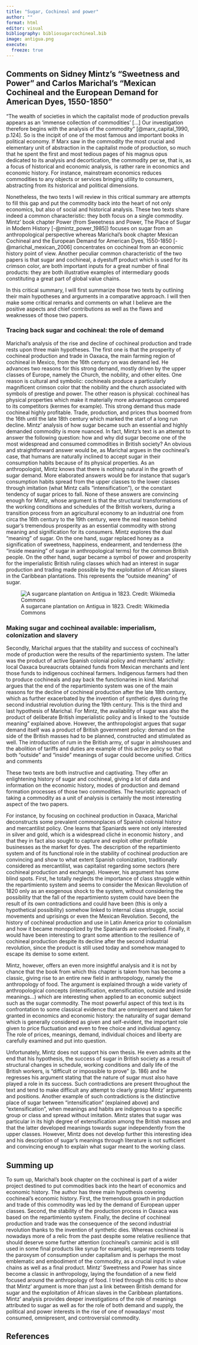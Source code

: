 ```yaml
---
title: "Sugar, Cochineal and power"
author: ""
format: html
editor: visual
bibliography: bibliosugarcochineal.bib
image: antigua.png
execute: 
  freeze: true
---
```


## Comments on Sidney Mintz's "Sweetness and Power" and Carlos Marichal's "Mexican Cochineal and the European Demand for American Dyes, 1550-1850"

"The wealth of societies in which the capitalist mode of production prevails appears as an 'immense collection of commodities' \[...\] Our investigation therefore begins with the analysis of the commodity" [@marx_capital_1990, p.124]. So is the incipit of one of the most famous and important books in political economy. If Marx saw in the commodity the most crucial and elementary unit of abstraction in the capitalist mode of production, so much that he spent the first and most tedious pages of his magnus opus dedicated to its analysis and decortication, the commodity per se, that is, as a focus of historical and economic analysis, is rather rare in economics and economic history. For instance, mainstream economics reduces commodities to any objects or services bringing utility to consumers, abstracting from its historical and political dimensions.

Nonetheless, the two texts I will review in this critical summary are attempts to fill this gap and put the commodity back into the heart of not only economics, but also of social and historical analysis. These two texts share indeed a common characteristic: they both focus on a single commodity. Mintz' book chapter Power (from Sweetness and Power, The Place of Sugar in Modern History [-@mintz_power_1985]) focuses on sugar from an anthropological perspective whereas Marichal's book chapter Mexican Cochineal and the European Demand for American Dyes, 1550-1850 [-@marichal_mexican_2006] concentrates on cochineal from an economic history point of view. Another peculiar common characteristic of the two papers is that sugar and cochineal, a dyestuff product which is used for its crimson color, are both important inputs for a great number of final products: they are both illustrative examples of intermediary goods constituting a great part of global value chains.

In this critical summary, I will first summarize those two texts by outlining their main hypotheses and arguments in a comparative approach. I will then make some critical remarks and comments on what I believe are the positive aspects and chief contributions as well as the flaws and weaknesses of those two papers.

### Tracing back sugar and cochineal: the role of demand

Marichal's analysis of the rise and decline of cochineal production and trade rests upon three main hypotheses. The first one is that the prosperity of cochineal production and trade in Oaxaca, the main farming region of cochineal in Mexico, from the 16th century on was demand led. He advances two reasons for this strong demand, mostly driven by the upper classes of Europe, namely the Church, the nobility, and other elites. One reason is cultural and symbolic: cochineals produce a particularly magnificent crimson color that the nobility and the church associated with symbols of prestige and power. The other reason is physical: cochineal has physical properties which make it materially more advantageous compared to its competitors (kermes for example). This strong demand thus made cochineal highly profitable. Trade, production, and prices thus boomed from the 16th until the late 18th century which marked the start of a long run decline. Mintz' analysis of how sugar became such an essential and highly demanded commodity is more nuanced. In fact, Mintz's text is an attempt to answer the following question: how and why did sugar become one of the most widespread and consumed commodities in British society? An obvious and straightforward answer would be, as Marichal argues in the cochineal's case, that humans are naturally inclined to accept sugar in their consumption habits because of its physical properties. As an anthropologist, Mintz knows that there is nothing natural in the growth of sugar demand. More elaborated answers would be for instance that sugar's consumption habits spread from the upper classes to the lower classes through imitation (what Mintz calls "intensification"), or the constant tendency of sugar prices to fall. None of these answers are convincing enough for Mintz, whose argument is that the structural transformations of the working conditions and schedules of the British workers, during a transition process from an agricultural economy to an industrial one from circa the 16th century to the 19th century, were the real reason behind sugar's tremendous prosperity as an essential commodity with strong meaning and signification for its consumers. Mintz explores the dual "meaning" of sugar. On the one hand, sugar replaced honey as a signification of sweetness, happiness, endearment, and tenderness (the "inside meaning" of sugar in anthropological terms) for the common British people. On the other hand, sugar became a symbol of power and prosperity for the imperialistic British ruling classes which had an interest in sugar production and trading made possible by the exploitation of African slaves in the Caribbean plantations. This represents the "outside meaning" of sugar.

![A sugarcane plantation on Antigua in 1823. Credit: Wikimedia Commons](antigua.png){fig-align="center"}

### Making sugar and cochineal available: imperialism, colonization and slavery

Secondly, Marichal argues that the stability and success of cochineal's mode of production were the results of the repartimiento system. The latter was the product of active Spanish colonial policy and merchants' activity: local Oaxaca bureaucrats obtained funds from Mexican merchants and lent those funds to indigenous cochineal farmers. Indigenous farmers had then to produce cochineals and pay back the functionaries in kind. Marichal argues that the end of the repartimiento system was one of the main reasons for the decline of cochineal production after the late 18th century, which as further exacerbated by the invention of synthetic dyes during the second industrial revolution during the 19th century. This is the third and last hypothesis of Marichal. For Mintz, the availability of sugar was also the product of deliberate British imperialistic policy and is linked to the "outside meaning" explained above. However, the anthropologist argues that sugar demand itself was a product of British government policy: demand on the side of the British masses had to be planned, constructed and stimulated as well. The introduction of rum in the British army, of sugar in almshouses and the abolition of tariffs and duties are example of this active policy so that both "outside" and "inside" meanings of sugar could become unified. Critics and comments

These two texts are both instructive and captivating. They offer an enlightening history of sugar and cochineal, giving a lot of data and information on the economic history, modes of production and demand formation processes of those two commodities. The heuristic approach of taking a commodity as a unit of analysis is certainly the most interesting aspect of the two papers.

For instance, by focusing on cochineal production in Oaxaca, Marichal deconstructs some prevalent commonplaces of Spanish colonial history and mercantilist policy. One learns that Spaniards were not only interested in silver and gold, which is a widespread cliché in economic history , and that they in fact also sought to capture and exploit other profitable businesses as the market for dyes. The description of the repartimiento system and of its functional role in the stability of cochineal production are convincing and show to what extent Spanish colonization, traditionally considered as mercantilist, was capitalist regarding some sectors (here cochineal production and exchange). However, his argument has some blind spots. First, he totally neglects the importance of class struggle within the repartimiento system and seems to consider the Mexican Revolution of 1820 only as an exogenous shock to the system, without considering the possibility that the fall of the repartimiento system could have been the result of its own contradictions and could have been (this is only a hypothetical possibility) somehow linked to internal class struggle, social movements and uprisings or even the Mexican Revolution. Second, the history of cochineal production and use in Latin America prior to colonialism and how it became monopolized by the Spaniards are overlooked. Finally, it would have been interesting to grant some attention to the resilience of cochineal production despite its decline after the second industrial revolution, since the product is still used today and somehow managed to escape its demise to some extent.

Mintz, however, offers an even more insightful analysis and it is not by chance that the book from which this chapter is taken from has become a classic, giving rise to an entire new field in anthropology, namely the anthropology of food. The argument is explained through a wide variety of anthropological concepts (intensification, extensification, outside and inside meanings...) which are interesting when applied to an economic subject such as the sugar commodity. The most powerful aspect of this text is its confrontation to some classical evidence that are omnipresent and taken for granted in economics and economic history: the naturality of sugar demand which is generally considered as given and self-evident, the important role given to price fluctuation and even to free choice and individual agency. The role of prices, meanings, demand, individual choices and liberty are carefully examined and put into question.

Unfortunately, Mintz does not support his own thesis. He even admits at the end that his hypothesis, the success of sugar in British society as a result of structural changes in schedule, working conditions and daily life of the British workers, is "difficult or impossible to prove" (p. 186) and he regresses his argument stating that the nature of sugar must also have played a role in its success. Such contradictions are present throughout the text and tend to make difficult any attempt to clearly grasp Mintz' arguments and positions. Another example of such contradictions is the distinctive place of sugar between "intensification" (explained above) and "extensification", when meanings and habits are indigenous to a specific group or class and spread without imitation. Mintz states that sugar was particular in its high degree of extensification among the British masses and that the latter developed meanings towards sugar independently from the upper classes. However, Mintz does not develop further this interesting idea and his description of sugar's meanings through literature is not sufficient and convincing enough to explain what sugar meant to the working class.

## Summing up

To sum up, Marichal's book chapter on the cochineal is part of a wider project destined to put commodities back into the heart of economics and economic history. The author has three main hypothesis covering cochineal's economic history. First, the tremendous growth in production and trade of this commodity was led by the demand of European upper classes. Second, the stability of the production process in Oaxaca was based on the repartimiento system. Finally, the decline of cochineal production and trade was the consequence of the second industrial revolution thanks to the invention of synthetic dies. Whereas cochineal is nowadays more of a relic from the past despite some relative resilience that should deserve some further attention (cochineal's carminic acid is still used in some final products like syrup for example), sugar represents today the paroxysm of consumption under capitalism and is perhaps the most emblematic and embodiment of the commodity, as a crucial input in value chains as well as a final product. Mintz' Sweetness and Power has since become a classic in anthropology, laying the foundation of a new field focused around the anthropology of food. I tried through this critic to show that Mintz' argument is more than just a link between British demand for sugar and the exploitation of African slaves in the Caribbean plantations. Mintz' analysis provides deeper investigations of the role of meanings attributed to sugar as well as for the role of both demand and supply, the political and power interests in the rise of one of nowadays' most consumed, omnipresent, and controversial commodity.

## References
